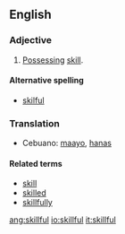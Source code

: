==English==
===Adjective===
{{en-ad|skillful}}
#[[possess|Possessing]] [[skill]].

====Alternative spelling====
*[[skilful]]

===Translation===
*Cebuano: [[maayo]], [[hanas]]

====Related terms====
*[[skill]]
*[[skilled]]
*[[skillfully]]

[[ang:skillful]]
[[io:skillful]]
[[it:skillful]]